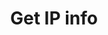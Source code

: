 ---
title: "Get IP info"
openapi: "GET /api/json/{ip}"
description: "This will return the IP info of the given IP address."
---